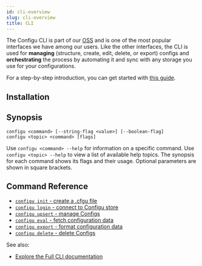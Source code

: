 ```yaml
---
id: cli-overview
slug: cli-overview
title: CLI
---
```



The Configu CLI is part of our [OSS](https://github.com/configu/configu) and is one of the most popular interfaces we have among our users.
Like the other interfaces, the CLI is used for **managing** (structure, create, edit, delete, or export) configs and **orchestrating** the process by automating it 
and sync with any storage you use for your configurations.

For a step-by-step introduction, you can get started with [this guide](/get-started).

## Installation

<CliInstallSnippet />

## Synopsis

```shell
configu <command> [--string-flag <value>] [--boolean-flag]
configu <topic> <command> [flags]
```

Use `configu <command> --help` for information on a specific command. Use `configu <topic> --help` to view a list of available help topics. The synopsis for each command shows its flags and their usage. Optional parameters are shown in square brackets.

## Command Reference

- [`configu init` - create a .cfgu file](/cli-init)
- [`configu login` - connect to Configu store](/cli-login)
- [`configu upsert` - manage Configs](/cli-upsert)
- [`configu eval` - fetch configuration data](/cli-eval)
- [`configu export` - format configuration data](/cli-export)
- [`configu delete` - delete Configs](/cli-delete)

See also:
- [Explore the Full CLI documentation](/cli-setup)